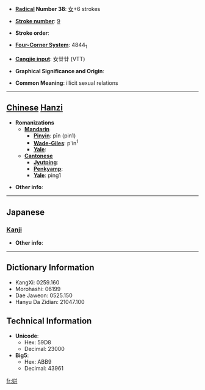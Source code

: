 * '''[[Wiktionary:Chinese radical index| Radical]] Number 38''': [[Wiktionary:Chinese radical index 女|女]]+6 strokes

* '''[[Wiktionary:Chinese total strokes index|Stroke number]]''': [[Wiktionary:Chinese total strokes index 9|9]]

* '''Stroke order''': 

* '''[[Wiktionary:Chinese four corner index|Four-Corner System]]''': 4844<sub>1</sub>

* '''[[Wiktionary:Chinese Cangjie index|Cangjie input]]''': 女廿廿 (VTT)

* '''Graphical Significance and Origin''': 

* '''Common Meaning''': illicit sexual relations

----

== [[Chinese]] [[Hanzi]] ==

* '''Romanizations'''
** '''[[Mandarin]]'''
*** '''[[Pinyin]]''': pīn (pin1)
*** '''[[Wade-Giles]]''': p'in<sup>1</sup>
*** '''[[Yale]]''': 
** '''[[Cantonese]]'''
*** '''[[Jyutping]]''':
*** '''[[Penkyamp]]''': 
*** '''[[Yale]]''': ping1

* '''Other info''': 

----

==Japanese==
===[[Kanji]]===
{{kanji|on readings=[[ひん]] (hin), [[ほう]] (hō), [[へい]] (hei)
|kun readings=
}}

* '''Other info''':  

----

== Dictionary Information ==

* KangXi: 0259.160
* Morohashi: 06199
* Dae Jaweon: 0525.150
* Hanyu Da Zidian: 21047.100

== Technical Information ==

* '''Unicode''':
** Hex: 59D8
** Decimal: 23000
* '''Big5''':
** Hex: ABB9
** Decimal: 43961

[[fr:姘]]